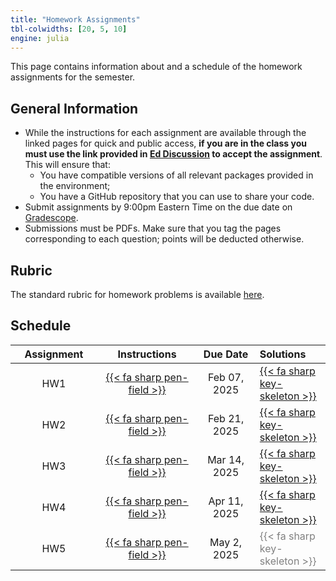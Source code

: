 ```yaml
---
title: "Homework Assignments"
tbl-colwidths: [20, 5, 10]
engine: julia
---
```


This page contains information about and a schedule of the homework assignments for the semester.

## General Information

-  While the instructions for each assignment are available through the linked pages for quick and public access, **if you are in the class you must use the link provided in [Ed Discussion](http://us.edstem.org) to accept the assignment**. This will ensure that:
    - You have compatible versions of all relevant packages provided in the environment;
    - You have a GitHub repository that you can use to share your code.
- Submit assignments by 9:00pm Eastern Time on the due date on [Gradescope](https://gradescope.com).
- Submissions must be PDFs. Make sure that you tag the pages corresponding to each question; points will be deducted otherwise.

## Rubric

The standard rubric for homework problems is available [here](rubrics/standard.qmd).

## Schedule

| Assignment | Instructions | Due Date | Solutions |
|:----------:|:------------:|:------:|:---------|
| HW1 | [{{< fa sharp pen-field >}}](hw/hw01/hw01.qmd) | Feb 07, 2025 | [{{< fa sharp key-skeleton >}}](solutions/hw/hw01/hw01.qmd) |
| HW2 | [{{< fa sharp pen-field >}}](hw/hw02/hw02.qmd) | Feb 21, 2025 | [{{< fa sharp key-skeleton >}}](solutions/hw/hw02/hw02.qmd) |
| HW3 | [{{< fa sharp pen-field >}}](hw/hw03/hw03.qmd) | Mar 14, 2025 | [{{< fa sharp key-skeleton >}}](solutions/hw/hw03/hw03.qmd) |
| HW4 | [{{< fa sharp pen-field >}}](hw/hw04/hw04.qmd) | Apr 11, 2025 | [{{< fa sharp key-skeleton >}}](solutions/hw/hw04/hw04.qmd) |
| HW5 | [{{< fa sharp pen-field >}}](hw/hw05/hw05.qmd) | May 2, 2025 | [{{< fa sharp key-skeleton >}}]{style="color:grey"} |

